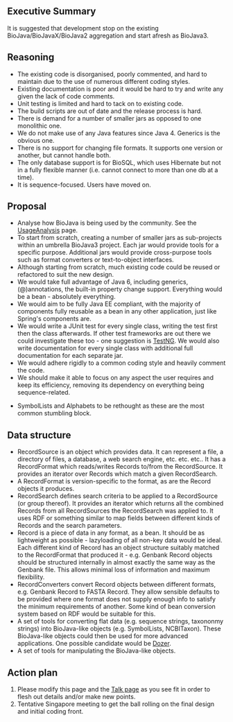 ==Executive Summary==

It is suggested that development stop on the existing BioJava/BioJavaX/BioJava2 aggregation and start afresh as BioJava3.  

==Reasoning==

* The existing code is disorganised, poorly commented, and hard to maintain due to the use of numerous different coding styles.
* Existing documentation is poor and it would be hard to try and write any given the lack of code comments.
* Unit testing is limited and hard to tack on to existing code.
* The build scripts are out of date and the release process is hard.
* There is demand for a number of smaller jars as opposed to one monolithic one.
* We do not make use of any Java features since Java 4. Generics is the obvious one.
* There is no support for changing file formats. It supports one version or another, but cannot handle both.
* The only database support is for BioSQL, which uses Hibernate but not in a fully flexible manner (i.e. cannot connect to more than one db at a time).
* It is sequence-focused. Users have moved on.

==Proposal==

* Analyse how BioJava is being used by the community. See the [[UsageAnalysis]] page.
* To start from scratch, creating a number of smaller jars as sub-projects within an umbrella BioJava3 project. Each jar would provide tools for a specific purpose. Additional jars would provide cross-purpose tools such as format converters or text-to-object interfaces.
* Although starting from scratch, much existing code could be reused or refactored to suit the new design.
* We would take full advantage of Java 6, including generics, (@)annotations, the built-in property change support. Everything would be a bean - absolutely everything. 
* We would aim to be fully Java EE compliant, with the majority of components fully reusable as a bean in any other application, just like Spring's components are.
* We would write a JUnit test for every single class, writing the test first then the class afterwards. If other test frameworks are out there we could investigate these too - one suggestion is [http://testng.org/doc/ TestNG]. We would also write documentation for every single class with additional full documentation for each separate jar.
* We would adhere rigidly to a common coding style and heavily comment the code.
* We should make it able to focus on any aspect the user requires and keep its efficiency, removing its dependency on everything being sequence-related.

* SymbolLists and Alphabets to be rethought as these are the most common stumbling block.

==Data structure==

* RecordSource is an object which provides data. It can represent a file, a directory of files, a database, a web search engine, etc. etc. etc.. It has a RecordFormat which reads/writes Records to/from the RecordSource. It provides an iterator over Records which match a given RecordSearch. 
* A RecordFormat is version-specific to the format, as are the Record objects it produces. 
* RecordSearch defines search criteria to be applied to a RecordSource (or group thereof). It provides an iterator which returns all the combined Records from all RecordSources the RecordSearch was applied to. It uses RDF or something similar to map fields between different kinds of Records and the search parameters.
* Record is a piece of data in any format, as a bean. It should be as lightweight as possible - lazyloading of all non-key data would be ideal. Each different kind of Record has an object structure suitably matched to the RecordFormat that produced it - e.g. Genbank Record objects should be structured internally in almost exactly the same way as the Genbank file. This allows minimal loss of information and maximum flexibility.
* RecordConverters convert Record objects between different formats, e.g. Genbank Record to FASTA Record. They allow sensible defaults to be provided where one format does not supply enough info to satisfy the minimum requirements of another. Some kind of bean conversion system based on RDF would be suitable for this.
* A set of tools for converting flat data (e.g. sequence strings, taxononmy strings) into BioJava-like objects (e.g. SymbolLists, NCBITaxon). These BioJava-like objects could then be used for more advanced applications. One possible candidate would be [http://dozer.sourceforge.net/ Dozer].
* A set of tools for manipulating the BioJava-like objects.

==Action plan==

# Please modify this page and the [[Talk:BioJava3_Proposal|Talk page]] as you see fit in order to flesh out details and/or make new points.
# Tentative Singapore meeting to get the ball rolling on the final design and initial coding front.
